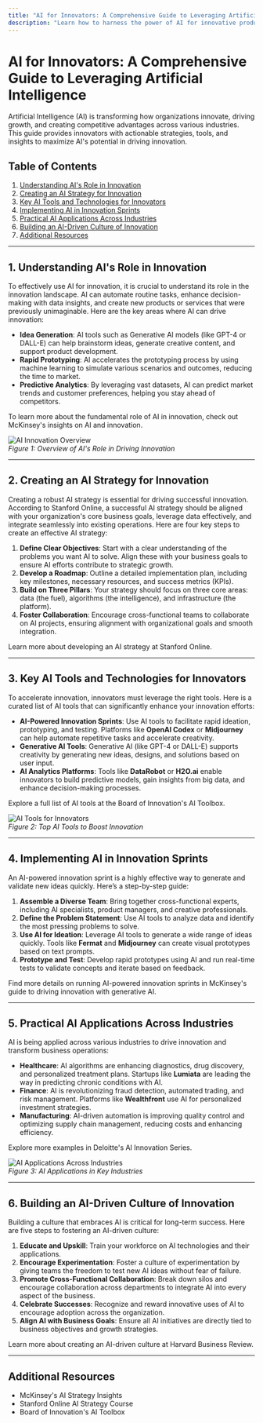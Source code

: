 ```yaml
---
title: "AI for Innovators: A Comprehensive Guide to Leveraging Artificial Intelligence"
description: "Learn how to harness the power of AI for innovative product development, strategy optimization, and driving business growth."
---
```



# AI for Innovators: A Comprehensive Guide to Leveraging Artificial Intelligence

Artificial Intelligence (AI) is transforming how organizations innovate, driving growth, and creating competitive advantages across various industries. This guide provides innovators with actionable strategies, tools, and insights to maximize AI's potential in driving innovation. 

## Table of Contents

1. [Understanding AI's Role in Innovation](#understanding-ais-role-in-innovation)
2. [Creating an AI Strategy for Innovation](#creating-an-ai-strategy-for-innovation)
3. [Key AI Tools and Technologies for Innovators](#key-ai-tools-and-technologies-for-innovators)
4. [Implementing AI in Innovation Sprints](#implementing-ai-in-innovation-sprints)
5. [Practical AI Applications Across Industries](#practical-ai-applications-across-industries)
6. [Building an AI-Driven Culture of Innovation](#building-an-ai-driven-culture-of-innovation)
7. [Additional Resources](#additional-resources)

---

## 1. Understanding AI's Role in Innovation

To effectively use AI for innovation, it is crucial to understand its role in the innovation landscape. AI can automate routine tasks, enhance decision-making with data insights, and create new products or services that were previously unimaginable. Here are the key areas where AI can drive innovation:

- **Idea Generation**: AI tools such as Generative AI models (like GPT-4 or DALL-E) can help brainstorm ideas, generate creative content, and support product development.
- **Rapid Prototyping**: AI accelerates the prototyping process by using machine learning to simulate various scenarios and outcomes, reducing the time to market.
- **Predictive Analytics**: By leveraging vast datasets, AI can predict market trends and customer preferences, helping you stay ahead of competitors.

To learn more about the fundamental role of AI in innovation, check out <ExternalLink href="https://www.mckinsey.com/capabilities/strategy-and-corporate-finance/our-insights/driving-innovation-with-generative-ai">McKinsey's insights on AI and innovation</ExternalLink>.

![AI Innovation Overview](/ai_innovation_overview.jpeg)  
*Figure 1: Overview of AI's Role in Driving Innovation*

---

## 2. Creating an AI Strategy for Innovation

Creating a robust AI strategy is essential for driving successful innovation. According to Stanford Online, a successful AI strategy should be aligned with your organization's core business goals, leverage data effectively, and integrate seamlessly into existing operations. Here are four key steps to create an effective AI strategy:

1. **Define Clear Objectives**: Start with a clear understanding of the problems you want AI to solve. Align these with your business goals to ensure AI efforts contribute to strategic growth.
2. **Develop a Roadmap**: Outline a detailed implementation plan, including key milestones, necessary resources, and success metrics (KPIs).
3. **Build on Three Pillars**: Your strategy should focus on three core areas: data (the fuel), algorithms (the intelligence), and infrastructure (the platform).
4. **Foster Collaboration**: Encourage cross-functional teams to collaborate on AI projects, ensuring alignment with organizational goals and smooth integration.

Learn more about developing an AI strategy at <ExternalLink href="https://online.stanford.edu/4-steps-building-effective-ai-strategy">Stanford Online</ExternalLink>.

---

## 3. Key AI Tools and Technologies for Innovators

To accelerate innovation, innovators must leverage the right tools. Here is a curated list of AI tools that can significantly enhance your innovation efforts:

- **AI-Powered Innovation Sprints**: Use AI tools to facilitate rapid ideation, prototyping, and testing. Platforms like **OpenAI Codex** or **Midjourney** can help automate repetitive tasks and accelerate creativity.
- **Generative AI Tools**: Generative AI (like GPT-4 or DALL-E) supports creativity by generating new ideas, designs, and solutions based on user input.
- **AI Analytics Platforms**: Tools like **DataRobot** or **H2O.ai** enable innovators to build predictive models, gain insights from big data, and enhance decision-making processes.

Explore a full list of AI tools at the <ExternalLink href="https://www.boardofinnovation.com/guides/10-ai-tools-to-accelerate-your-innovation/">Board of Innovation's AI Toolbox</ExternalLink>.

![AI Tools for Innovators](/ai_tools_for_innovators.jpeg)  
*Figure 2: Top AI Tools to Boost Innovation*

---

## 4. Implementing AI in Innovation Sprints

An AI-powered innovation sprint is a highly effective way to generate and validate new ideas quickly. Here’s a step-by-step guide:

1. **Assemble a Diverse Team**: Bring together cross-functional experts, including AI specialists, product managers, and creative professionals.
2. **Define the Problem Statement**: Use AI tools to analyze data and identify the most pressing problems to solve.
3. **Use AI for Ideation**: Leverage AI tools to generate a wide range of ideas quickly. Tools like **Fermat** and **Midjourney** can create visual prototypes based on text prompts.
4. **Prototype and Test**: Develop rapid prototypes using AI and run real-time tests to validate concepts and iterate based on feedback.

Find more details on running AI-powered innovation sprints in McKinsey's <ExternalLink href="https://www.mckinsey.com/capabilities/strategy-and-corporate-finance/our-insights/companies-with-innovative-cultures-have-a-big-edge-with-generative-ai">guide to driving innovation with generative AI</ExternalLink>.

---

## 5. Practical AI Applications Across Industries

AI is being applied across various industries to drive innovation and transform business operations:

- **Healthcare**: AI algorithms are enhancing diagnostics, drug discovery, and personalized treatment plans. Startups like **Lumiata** are leading the way in predicting chronic conditions with AI.
- **Finance**: AI is revolutionizing fraud detection, automated trading, and risk management. Platforms like **Wealthfront** use AI for personalized investment strategies.
- **Manufacturing**: AI-driven automation is improving quality control and optimizing supply chain management, reducing costs and enhancing efficiency.

Explore more examples in <ExternalLink href="https://www2.deloitte.com/us/en/pages/technology/articles/effective-ai-strategy.html">Deloitte's AI Innovation Series</ExternalLink>.

![AI Applications Across Industries](/ai_applications.jpeg)  
*Figure 3: AI Applications in Key Industries*

---

## 6. Building an AI-Driven Culture of Innovation

Building a culture that embraces AI is critical for long-term success. Here are five steps to fostering an AI-driven culture:

1. **Educate and Upskill**: Train your workforce on AI technologies and their applications.
2. **Encourage Experimentation**: Foster a culture of experimentation by giving teams the freedom to test new AI ideas without fear of failure.
3. **Promote Cross-Functional Collaboration**: Break down silos and encourage collaboration across departments to integrate AI into every aspect of the business.
4. **Celebrate Successes**: Recognize and reward innovative uses of AI to encourage adoption across the organization.
5. **Align AI with Business Goals**: Ensure all AI initiatives are directly tied to business objectives and growth strategies.

Learn more about creating an AI-driven culture at <ExternalLink href="https://hbr.org">Harvard Business Review</ExternalLink>.

---

## Additional Resources

- <ExternalLink href="https://www.mckinsey.com">McKinsey's AI Strategy Insights</ExternalLink>
- <ExternalLink href="https://online.stanford.edu">Stanford Online AI Strategy Course</ExternalLink>
- <ExternalLink href="https://www.boardofinnovation.com">Board of Innovation's AI Toolbox</ExternalLink>